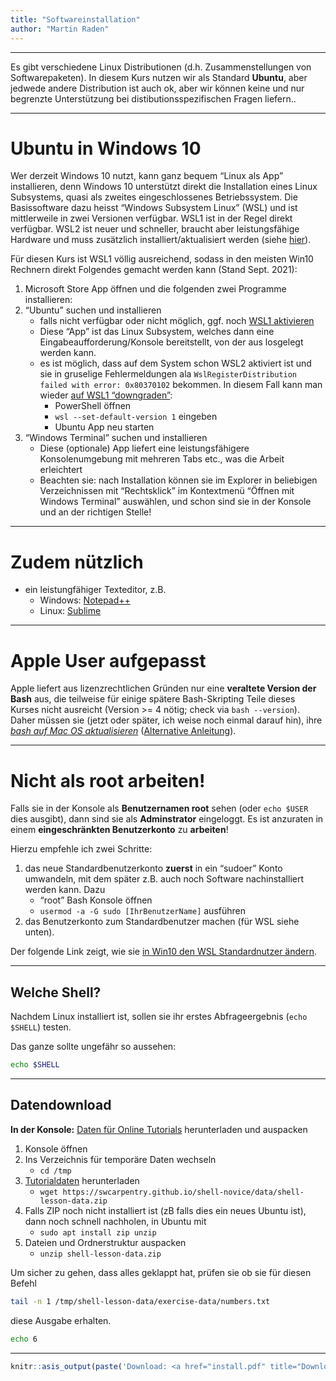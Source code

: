 ```yaml
---
title: "Softwareinstallation"
author: "Martin Raden"
---
```



-------------------------------------------

Es gibt verschiedene Linux Distributionen (d.h. Zusammenstellungen von Softwarepaketen). In diesem Kurs nutzen wir als Standard **Ubuntu**, aber jedwede andere Distribution ist auch ok, aber wir können keine und nur begrenzte Unterstützung bei distibutionsspezifischen Fragen liefern..


-------------------------------------------

# Ubuntu in Windows 10

Wer derzeit Windows 10 nutzt, kann ganz bequem "Linux als App" installieren, denn Windows 10 unterstützt direkt die Installation eines Linux Subsystems, quasi als zweites eingeschlossenes Betriebssystem. Die Basissoftware dazu heisst "Windows Subsystem Linux" (WSL) und ist mittlerweile in zwei Versionen verfügbar. WSL1 ist in der Regel direkt verfügbar. WSL2 ist neuer und schneller, braucht aber leistungsfähige Hardware und muss zusätzlich installiert/aktualisiert werden (siehe [hier](https://beyond.lol/ubuntu-auf-windows-10-installieren-mit-wsl-windows-subsystem-linux/)).

Für diesen Kurs ist WSL1 völlig ausreichend, sodass in den meisten Win10 Rechnern direkt Folgendes gemacht werden kann (Stand Sept. 2021):

1.    Microsoft Store App öffnen und die folgenden zwei Programme installieren:
2.    "Ubuntu" suchen und installieren 
      - falls nicht verfügbar oder nicht möglich, ggf. noch [WSL1 aktivieren](https://beyond.lol/ubuntu-auf-windows-10-installieren-mit-wsl-windows-subsystem-linux/)  
      - Diese "App" ist das Linux Subsystem, welches dann eine Eingabeaufforderung/Konsole bereitstellt, von der aus losgelegt werden kann.
      - es ist möglich, dass auf dem System schon WSL2 aktiviert ist und sie in gruselige Fehlermeldungen ala `WslRegisterDistribution failed with error: 0x80370102` bekommen. In diesem Fall kann man wieder [auf WSL1 "downgraden"](https://learn.microsoft.com/de-de/windows/wsl/install):
           - PowerShell öffnen
           - `wsl --set-default-version 1` eingeben
           - Ubuntu App neu starten
3.    "Windows Terminal" suchen und installieren  
      - Diese (optionale) App liefert eine leistungsfähigere Konsolenumgebung mit mehreren Tabs etc., was die Arbeit erleichtert
      - Beachten sie: nach Installation können sie im Explorer in beliebigen Verzeichnissen mit "Rechtsklick" im Kontextmenü "Öffnen mit Windows Terminal" auswählen, und schon sind sie in der Konsole und an der richtigen Stelle!


-------------------------------------------

# Zudem nützlich

- ein leistungfähiger Texteditor, z.B.
  - Windows: [Notepad++](https://notepad-plus-plus.org/)
  - Linux: [Sublime](https://www.sublimetext.com/)


-------------------------------------------


# Apple User aufgepasst

Apple liefert aus lizenzrechtlichen Gründen nur eine **veraltete Version der Bash** aus, die teilweise für einige spätere Bash-Skripting Teile dieses Kurses nicht ausreicht (Version >= 4 nötig; check via `bash --version`). Daher müssen sie (jetzt oder später, ich weise noch einmal darauf hin), ihre *[bash auf Mac OS aktualisieren](https://www.shell-tips.com/mac/upgrade-bash/)* ([Alternative Anleitung](https://itnext.io/upgrading-bash-on-macos-7138bd1066ba)).


-------------------------------------------

# Nicht als root arbeiten!

Falls sie in der Konsole als **Benutzernamen root** sehen (oder `echo $USER` dies ausgibt), dann sind sie als **Adminstrator** eingeloggt. Es ist anzuraten in einem **eingeschränkten Benutzerkonto** zu **arbeiten**!

Hierzu empfehle ich zwei Schritte:

1. das neue Standardbenutzerkonto **zuerst** in ein "sudoer" Konto umwandeln, mit dem später z.B. auch noch Software nachinstalliert werden kann. Dazu
   - "root" Bash Konsole öffnen
   - `usermod -a -G sudo [IhrBenutzerName]` ausführen
2.    das Benutzerkonto zum Standardbenutzer machen (für WSL siehe unten).

Der folgende Link zeigt, wie sie [in Win10 den WSL Standardnutzer ändern](https://winaero.com/set-default-user-wsl-windows-10/).



-------------------------------------------


## Welche Shell?

Nachdem Linux installiert ist, sollen sie ihr erstes Abfrageergebnis (`echo $SHELL`) testen.

Das ganze sollte ungefähr so aussehen:

```bash
echo $SHELL
```


-------------------------------------------


## Datendownload

**In der Konsole:** [Daten für Online Tutorials](https://swcarpentry.github.io/shell-novice/setup.html) herunterladen und auspacken

1.    Konsole öffnen
2.    Ins Verzeichnis für temporäre Daten wechseln
      -   `cd /tmp`
3.    [Tutorialdaten](https://swcarpentry.github.io/shell-novice/data/shell-lesson-data.zip) herunterladen
      -   `wget https://swcarpentry.github.io/shell-novice/data/shell-lesson-data.zip`
4.    Falls ZIP noch nicht installiert ist (zB falls dies ein neues Ubuntu ist), dann noch schnell nachholen, in Ubuntu mit
      -   `sudo apt install zip unzip`
5.    Dateien und Ordnerstruktur auspacken
      -   `unzip shell-lesson-data.zip`
      

Um sicher zu gehen, dass alles geklappt hat, prüfen sie ob sie für diesen Befehl

```bash
tail -n 1 /tmp/shell-lesson-data/exercise-data/numbers.txt
```

diese Ausgabe erhalten.

```bash
echo 6
```




-------------------------------------------



```r
knitr::asis_output(paste('Download: <a href="install.pdf" title="Download PDF Version">PDF Version</a> dieses Tutorials. Erstellt am ',format(Sys.time(), "%d.%m.%Y"),".",sep=""))
```



